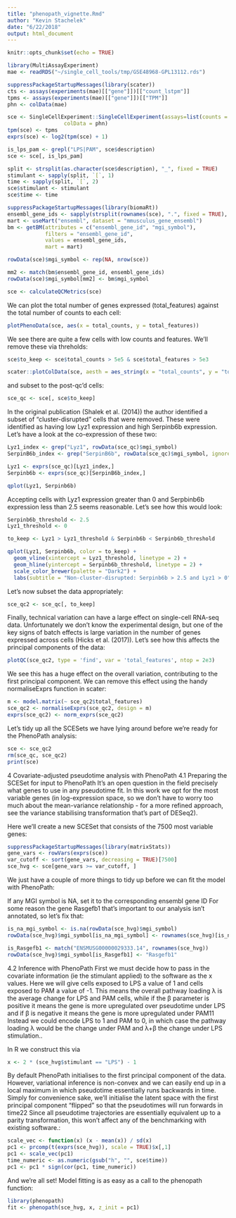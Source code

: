 ```yaml
---
title: "phenopath_vignette.Rmd"
author: "Kevin Stachelek"
date: "6/22/2018"
output: html_document
---
```


```r
knitr::opts_chunk$set(echo = TRUE)
```

```r

library(MultiAssayExperiment)
mae <- readRDS("~/single_cell_tools/tmp/GSE48968-GPL13112.rds")

```


```r
suppressPackageStartupMessages(library(scater))
cts <- assays(experiments(mae)[["gene"]])[["count_lstpm"]]
tpms <- assays(experiments(mae)[["gene"]])[["TPM"]]
phn <- colData(mae)

sce <- SingleCellExperiment::SingleCellExperiment(assays=list(counts = cts), 
                  colData = phn)
tpm(sce) <- tpms
exprs(sce) <- log2(tpm(sce) + 1)
```


```r
is_lps_pam <- grepl("LPS|PAM", sce$description)
sce <- sce[, is_lps_pam]
```


```r
split <- strsplit(as.character(sce$description), "_", fixed = TRUE)
stimulant <- sapply(split, `[`, 1)
time <- sapply(split, `[`, 2)
sce$stimulant <- stimulant
sce$time <- time
```

```r
suppressPackageStartupMessages(library(biomaRt))
ensembl_gene_ids <- sapply(strsplit(rownames(sce), ".", fixed = TRUE), `[`, 1)
mart <- useMart("ensembl", dataset = "mmusculus_gene_ensembl")
bm <- getBM(attributes = c("ensembl_gene_id", "mgi_symbol"),
            filters = "ensembl_gene_id",
            values = ensembl_gene_ids,
            mart = mart)

rowData(sce)$mgi_symbol <- rep(NA, nrow(sce))

mm2 <- match(bm$ensembl_gene_id, ensembl_gene_ids)
rowData(sce)$mgi_symbol[mm2] <- bm$mgi_symbol
```

```r

sce <- calculateQCMetrics(sce)
```
We can plot the total number of genes expressed (total_features) against the total number of counts to each cell:

```r

plotPhenoData(sce, aes(x = total_counts, y = total_features))
```

We see there are quite a few cells with low counts and features. We’ll remove these via threholds:

```r

sce$to_keep <- sce$total_counts > 5e5 & sce$total_features > 5e3

scater::plotColData(sce, aesth = aes_string(x = "total_counts", y = "total_features", color = "to_keep")) 

```

and subset to the post-qc’d cells:

```r


sce_qc <- sce[, sce$to_keep]
```
In the original publication (Shalek et al. (2014)) the author identified a subset of “cluster-disrupted” cells that were removed. These were identified as having low Lyz1 expression and high Serpinb6b expression. Let’s have a look at the co-expression of these two:

```r


Lyz1_index <- grep("Lyz1", rowData(sce_qc)$mgi_symbol)
SerpinB6b_index <- grep("SerpinB6b", rowData(sce_qc)$mgi_symbol, ignore.case = TRUE)

Lyz1 <- exprs(sce_qc)[Lyz1_index,]
Serpinb6b <- exprs(sce_qc)[SerpinB6b_index,]

qplot(Lyz1, Serpinb6b)
```

Accepting cells with Lyz1 expression greater than 0 and Serpbinb6b expression less than 2.5 seems reasonable. Let’s see how this would look:

```r

Serpinb6b_threshold <- 2.5
Lyz1_threshold <- 0

to_keep <- Lyz1 > Lyz1_threshold & Serpinb6b < Serpinb6b_threshold

qplot(Lyz1, Serpinb6b, color = to_keep) +
  geom_vline(xintercept = Lyz1_threshold, linetype = 2) +
  geom_hline(yintercept = Serpinb6b_threshold, linetype = 2) +
  scale_color_brewer(palette = "Dark2") +
  labs(subtitle = "Non-cluster-disrupted: Serpinb6b > 2.5 and Lyz1 > 0")
```

Let’s now subset the data appropriately:

```r

sce_qc2 <- sce_qc[, to_keep]
```
Finally, technical variation can have a large effect on single-cell RNA-seq data. Unfortunately we don’t know the experimental design, but one of the key signs of batch effects is large variation in the number of genes expressed across cells (Hicks et al. (2017)). Let’s see how this affects the principal components of the data:

```r


plotQC(sce_qc2, type = 'find', var = 'total_features', ntop = 2e3)
```

We see this has a huge effect on the overall variation, contributing to the first principal component. We can remove this effect using the handy normaliseExprs function in scater:

```r


m <- model.matrix(~ sce_qc2$total_features)
sce_qc2 <- normaliseExprs(sce_qc2, design = m)
exprs(sce_qc2) <- norm_exprs(sce_qc2)
```
Let’s tidy up all the SCESets we have lying around before we’re ready for the PhenoPath analysis:
```r


sce <- sce_qc2
rm(sce_qc, sce_qc2)
print(sce)
```

4 Covariate-adjusted pseudotime analysis with PhenoPath
4.1 Preparing the SCESet for input to PhenoPath
It’s an open question in the field precisely what genes to use in any pseudotime fit. In this work we opt for the most variable genes (in log-expression space, so we don’t have to worry too much about the mean-variance relationship - for a more refined approach, see the variance stabilising transformation that’s part of DESeq2).

Here we’ll create a new SCESet that consists of the 7500 most variable genes:

```r


suppressPackageStartupMessages(library(matrixStats))
gene_vars <- rowVars(exprs(sce))
var_cutoff <- sort(gene_vars, decreasing = TRUE)[7500]
sce_hvg <- sce[gene_vars >= var_cutoff, ]

```
We just have a couple of more things to tidy up before we can fit the model with PhenoPath:

If any MGI symbol is NA, set it to the corresponding ensembl gene ID
For some reason the gene Rasgefb1 that’s important to our analysis isn’t annotated, so let’s fix that:

```r

is_na_mgi_symbol <- is.na(rowData(sce_hvg)$mgi_symbol)
rowData(sce_hvg)$mgi_symbol[is_na_mgi_symbol] <- rownames(sce_hvg)[is_na_mgi_symbol]

is_Rasgefb1 <- match("ENSMUSG00000029333.14", rownames(sce_hvg))
rowData(sce_hvg)$mgi_symbol[is_Rasgefb1] <- "Rasgefb1"
```
4.2 Inference with PhenoPath
First we must decide how to pass in the covariate information (ie the stimulant applied) to the software as the x values. Here we will give cells exposed to LPS a value of 1 and cells exposed to PAM a value of -1. This means the overall pathway loading λ is the average change for LPS and PAM cells, while if the β parameter is positive it means the gene is more upregulated over pseudotime under LPS and if β is negative it means the gene is more upregulated under PAM11 Instead we could encode LPS to 1 and PAM to 0, in which case the pathway loading λ would be the change under PAM and λ+β the change under LPS stimulation..

In R we construct this via
```r


x <- 2 * (sce_hvg$stimulant == "LPS") - 1
```
By default PhenoPath initialises to the first principal component of the data. However, variational inference is non-convex and we can easily end up in a local maximum in which pseudotime essentially runs backwards in time. Simply for convenience sake, we’ll initialise the latent space with the first principal component “flipped” so that the pseudotimes will run forwards in time22 Since all pseudotime trajectories are essentially equivalent up to a parity transformation, this won’t affect any of the benchmarking with existing software.:

```r


scale_vec <- function(x) (x - mean(x)) / sd(x)
pc1 <- prcomp(t(exprs(sce_hvg)), scale = TRUE)$x[,1]
pc1 <- scale_vec(pc1)
time_numeric <- as.numeric(gsub("h", "", sce$time))
pc1 <- pc1 * sign(cor(pc1, time_numeric))
```
And we’re all set! Model fitting is as easy as a call to the phenopath function:
```r


library(phenopath)
fit <- phenopath(sce_hvg, x, z_init = pc1)
```